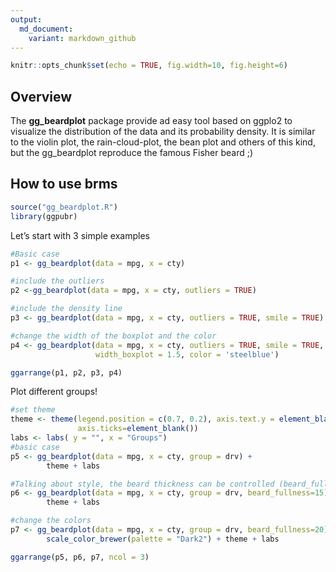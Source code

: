 ```yaml
---
output:
  md_document:
    variant: markdown_github
---
```


```r
knitr::opts_chunk$set(echo = TRUE, fig.width=10, fig.height=6)
```

## Overview

The **gg_beardplot** package provide ad easy tool based on ggplo2 to visualize the distribution of the data and its probability density.
It is similar to the violin plot, the rain-cloud-plot, the bean plot and others of this kind, but the gg_beardplot reproduce the famous Fisher beard ;)

## How to use brms

```r
source("gg_beardplot.R")
library(ggpubr)
```

Let's start with 3 simple examples

```r
#Basic case
p1 <- gg_beardplot(data = mpg, x = cty)

#include the outliers
p2 <-gg_beardplot(data = mpg, x = cty, outliers = TRUE)

#include the density line
p3 <- gg_beardplot(data = mpg, x = cty, outliers = TRUE, smile = TRUE)

#change the width of the boxplot and the color
p4 <- gg_beardplot(data = mpg, x = cty, outliers = TRUE, smile = TRUE, 
                   width_boxplot = 1.5, color = 'steelblue')

ggarrange(p1, p2, p3, p4)
```



Plot different groups!

```r
#set theme 
theme <- theme(legend.position = c(0.7, 0.2), axis.text.y = element_blank(), 
               axis.ticks=element_blank()) 
labs <- labs( y = "", x = "Groups")
#basic case
p5 <- gg_beardplot(data = mpg, x = cty, group = drv) +
        theme + labs

#Talking about style, the beard thickness can be controlled (beard_fullness=). The default value is 40, and represents the number of lines for each plot
p6 <- gg_beardplot(data = mpg, x = cty, group = drv, beard_fullness=15)+
        theme + labs

#change the colors
p7 <- gg_beardplot(data = mpg, x = cty, group = drv, beard_fullness=20) +
        scale_color_brewer(palette = "Dark2") + theme + labs

ggarrange(p5, p6, p7, ncol = 3)
```

